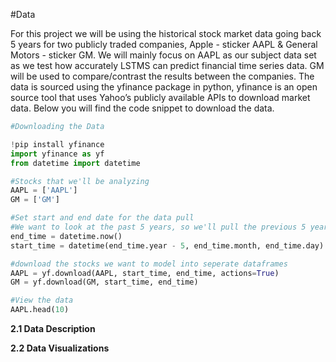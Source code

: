 #Data

For this project we will be using the historical stock market data going back 5 years for two publicly traded companies, Apple - sticker AAPL & General Motors - sticker GM. We will mainly focus on AAPL as our subject data set as we test how accurately LSTMS can predict financial time series data. GM will be used to compare/contrast the results between the companies. The data is sourced using the yfinance package in python, yfinance is an open source tool that uses Yahoo's publicly available APIs to download market data. Below you will find the code snippet to download the data.

```python
#Downloading the Data

!pip install yfinance
import yfinance as yf
from datetime import datetime

#Stocks that we'll be analyzing
AAPL = ['AAPL']
GM = ['GM']

#Set start and end date for the data pull
#We want to look at the past 5 years, so we'll pull the previous 5 years of data
end_time = datetime.now()
start_time = datetime(end_time.year - 5, end_time.month, end_time.day)

#download the stocks we want to model into seperate dataframes
AAPL = yf.download(AAPL, start_time, end_time, actions=True)
GM = yf.download(GM, start_time, end_time)

#View the data
AAPL.head(10)

```

**2.1 Data Description**

**2.2 Data Visualizations**

